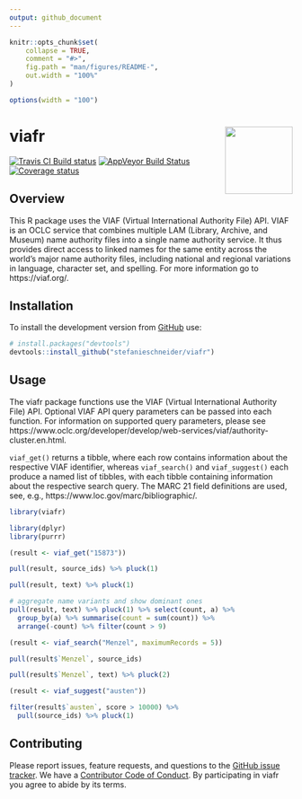 ```yaml
---
output: github_document
---
```


<!-- README.md is generated from README.Rmd. Please edit that file -->

```r
knitr::opts_chunk$set(
	collapse = TRUE,
	comment = "#>",
	fig.path = "man/figures/README-",
	out.width = "100%"
)

options(width = "100")
```

# viafr <img src="man/figures/logo.png" align="right" width="120" />

[![Travis CI Build status](https://travis-ci.org/stefanieschneider/viafr.svg?branch=master)](https://travis-ci.org/stefanieschneider/viafr)
[![AppVeyor Build Status](https://ci.appveyor.com/api/projects/status/github/stefanieschneider/viafr?branch=master&svg=true)](https://ci.appveyor.com/project/stefanieschneider/viafr)
[![Coverage status](http://codecov.io/github/stefanieschneider/viafr/coverage.svg?branch=master)](http://codecov.io/github/stefanieschneider/viafr?branch=master)

## Overview

This R package uses the VIAF (Virtual International Authority File) API. VIAF is an OCLC service that combines multiple LAM (Library, Archive, and Museum) name authority files into a single name authority service. It thus provides direct access to linked names for the same entity across the world's major name authority files, including national and regional variations in language, character set, and spelling. For more information go to https://viaf.org/.

## Installation

To install the development version from [GitHub](https://github.com/stefanieschneider/viafr) use:

``` r
# install.packages("devtools")
devtools::install_github("stefanieschneider/viafr")
```

## Usage

The viafr package functions use the VIAF (Virtual International Authority File) API. Optional VIAF API query parameters can be passed into each function. For information on supported query parameters, please see https://www.oclc.org/developer/develop/web-services/viaf/authority-cluster.en.html.

`viaf_get()` returns a tibble, where each row contains information about the respective VIAF identifier, whereas `viaf_search()` and `viaf_suggest()` each produce a named list of tibbles, with each tibble containing information about the respective search query. The MARC 21 field definitions are used, see, e.g., https://www.loc.gov/marc/bibliographic/.

```r
library(viafr)

library(dplyr)
library(purrr)

(result <- viaf_get("15873"))

pull(result, source_ids) %>% pluck(1)

pull(result, text) %>% pluck(1)

# aggregate name variants and show dominant ones
pull(result, text) %>% pluck(1) %>% select(count, a) %>%
  group_by(a) %>% summarise(count = sum(count)) %>%
  arrange(-count) %>% filter(count > 9)

(result <- viaf_search("Menzel", maximumRecords = 5))

pull(result$`Menzel`, source_ids)

pull(result$`Menzel`, text) %>% pluck(2)

(result <- viaf_suggest("austen"))

filter(result$`austen`, score > 10000) %>%
  pull(source_ids) %>% pluck(1)
```

## Contributing

Please report issues, feature requests, and questions to the [GitHub issue tracker](https://github.com/stefanieschneider/viafr/issues). We have a [Contributor Code of Conduct](https://github.com/stefanieschneider/viafr/blob/master/CODE_OF_CONDUCT.md). By participating in viafr you agree to abide by its terms.
